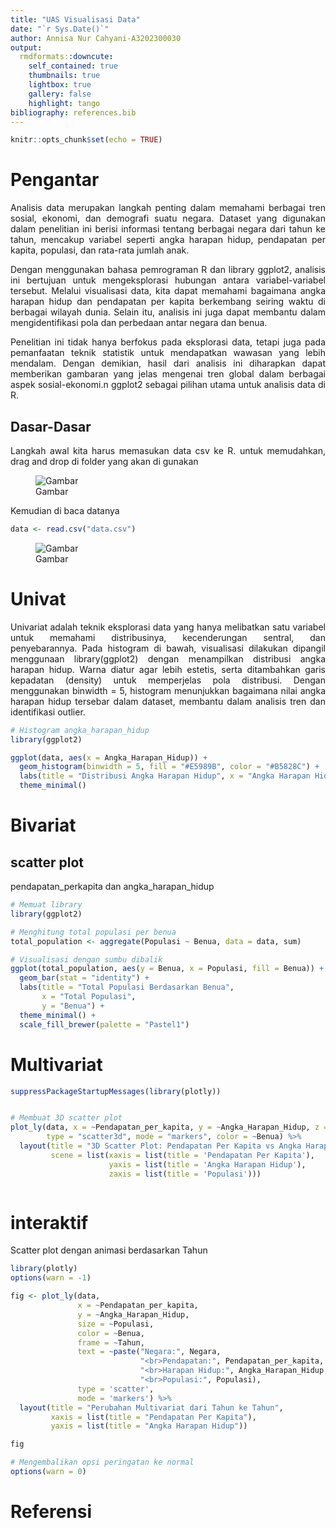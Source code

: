 ```yaml
---
title: "UAS Visualisasi Data"
date: "`r Sys.Date()`"
author: Annisa Nur Cahyani-A3202300030
output:
  rmdformats::downcute:
    self_contained: true
    thumbnails: true
    lightbox: true
    gallery: false
    highlight: tango
bibliography: references.bib
---
```


```{=html}
<style>
body{
text-align: justify}
</style>
```
```r
knitr::opts_chunk$set(echo = TRUE)
```

# Pengantar 

Analisis data merupakan langkah penting dalam memahami berbagai tren sosial, ekonomi, dan demografi suatu negara. Dataset yang digunakan dalam penelitian ini berisi informasi tentang berbagai negara dari tahun ke tahun, mencakup variabel seperti angka harapan hidup, pendapatan per kapita, populasi, dan rata-rata jumlah anak.

Dengan menggunakan bahasa pemrograman R dan library ggplot2, analisis ini bertujuan untuk mengeksplorasi hubungan antara variabel-variabel tersebut. Melalui visualisasi data, kita dapat memahami bagaimana angka harapan hidup dan pendapatan per kapita berkembang seiring waktu di berbagai wilayah dunia. Selain itu, analisis ini juga dapat membantu dalam mengidentifikasi pola dan perbedaan antar negara dan benua.

Penelitian ini tidak hanya berfokus pada eksplorasi data, tetapi juga pada pemanfaatan teknik statistik untuk mendapatkan wawasan yang lebih mendalam. Dengan demikian, hasil dari analisis ini diharapkan dapat memberikan gambaran yang jelas mengenai tren global dalam berbagai aspek sosial-ekonomi.n ggplot2 sebagai pilihan utama untuk analisis data di R.



## Dasar-Dasar  
Langkah awal kita harus memasukan data csv ke R. 
untuk memudahkan, drag and drop di folder yang akan di gunakan

![Gambar](gambar.png)

Kemudian di baca datanya 
```r
data <- read.csv("data.csv")
```
![Gambar](data.png)

# Univat
Univariat adalah teknik eksplorasi data yang hanya melibatkan satu variabel untuk memahami distribusinya, kecenderungan sentral, dan penyebarannya. Pada histogram di bawah, visualisasi dilakukan dipangil menggunaan library(ggplot2) dengan menampilkan distribusi angka harapan hidup. Warna diatur agar lebih estetis, serta ditambahkan garis kepadatan (density) untuk memperjelas pola distribusi. Dengan menggunakan binwidth = 5, histogram menunjukkan bagaimana nilai angka harapan hidup tersebar dalam dataset, membantu dalam analisis tren dan identifikasi outlier.

```r
# Histogram angka_harapan_hidup
library(ggplot2)

ggplot(data, aes(x = Angka_Harapan_Hidup)) +
  geom_histogram(binwidth = 5, fill = "#E5989B", color = "#B5828C") +
  labs(title = "Distribusi Angka Harapan Hidup", x = "Angka Harapan Hidup", y = "Frekuensi") +
  theme_minimal()

```

# Bivariat

## scatter plot 
pendapatan_perkapita dan angka_harapan_hidup

```r
# Memuat library
library(ggplot2)

# Menghitung total populasi per benua
total_population <- aggregate(Populasi ~ Benua, data = data, sum)

# Visualisasi dengan sumbu dibalik
ggplot(total_population, aes(y = Benua, x = Populasi, fill = Benua)) +
  geom_bar(stat = "identity") +
  labs(title = "Total Populasi Berdasarkan Benua",
       x = "Total Populasi",
       y = "Benua") +
  theme_minimal() +
  scale_fill_brewer(palette = "Pastel1")


```

# Multivariat


```r
suppressPackageStartupMessages(library(plotly))


# Membuat 3D scatter plot
plot_ly(data, x = ~Pendapatan_per_kapita, y = ~Angka_Harapan_Hidup, z = ~Populasi, 
        type = "scatter3d", mode = "markers", color = ~Benua) %>%
  layout(title = "3D Scatter Plot: Pendapatan Per Kapita vs Angka Harapan Hidup vs Populasi",
         scene = list(xaxis = list(title = 'Pendapatan Per Kapita'),
                      yaxis = list(title = 'Angka Harapan Hidup'),
                      zaxis = list(title = 'Populasi')))
```


```r

```

# interaktif
 Scatter plot dengan animasi berdasarkan Tahun

```r
library(plotly)
options(warn = -1)

fig <- plot_ly(data, 
               x = ~Pendapatan_per_kapita, 
               y = ~Angka_Harapan_Hidup, 
               size = ~Populasi, 
               color = ~Benua, 
               frame = ~Tahun, 
               text = ~paste("Negara:", Negara, 
                             "<br>Pendapatan:", Pendapatan_per_kapita, 
                             "<br>Harapan Hidup:", Angka_Harapan_Hidup, 
                             "<br>Populasi:", Populasi),
               type = 'scatter', 
               mode = 'markers') %>% 
  layout(title = "Perubahan Multivariat dari Tahun ke Tahun",
         xaxis = list(title = "Pendapatan Per Kapita"),
         yaxis = list(title = "Angka Harapan Hidup"))

fig

# Mengembalikan opsi peringatan ke normal
options(warn = 0)


```



# Referensi

